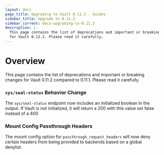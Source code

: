 ```yaml
---
layout: docs
page_title: Upgrading to Vault 0.11.2 - Guides
sidebar_title: Upgrade to 0.11.2
sidebar_current: docs-upgrading-to-0.11.2
description: |-
  This page contains the list of deprecations and important or breaking changes
  for Vault 0.11.2. Please read it carefully.
---
```


# Overview

This page contains the list of deprecations and important or breaking changes
for Vault 0.11.2 compared to 0.11.1. Please read it carefully.

### `sys/seal-status` Behavior Change

The `sys/seal-status` endpoint now includes an initialized boolean in the
output. If Vault is not initialized, it will return a 200 with this value
set false instead of a 400

### Mount Config Passthrough Headers

The mount config option for `passthrough_request_headers` will now deny
certain headers from being provided to backends based on a global denylist.
